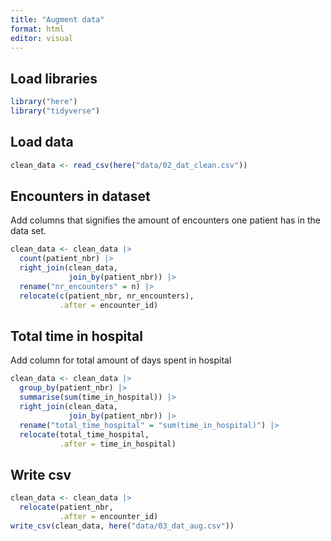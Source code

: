 ```yaml
---
title: "Augment data"
format: html
editor: visual
---
```


## Load libraries

```r
library("here")
library("tidyverse")

```

## Load data

```r
clean_data <- read_csv(here("data/02_dat_clean.csv")) 
```

## Encounters in dataset

Add columns that signifies the amount of encounters one patient has in the data set.

```r
clean_data <- clean_data |> 
  count(patient_nbr) |> 
  right_join(clean_data,
             join_by(patient_nbr)) |> 
  rename("nr_encounters" = n) |> 
  relocate(c(patient_nbr, nr_encounters), 
           .after = encounter_id)
```

## Total time in hospital

Add column for total amount of days spent in hospital

```r
clean_data <- clean_data |> 
  group_by(patient_nbr) |> 
  summarise(sum(time_in_hospital)) |> 
  right_join(clean_data,
             join_by(patient_nbr)) |> 
  rename("total_time_hospital" = "sum(time_in_hospital)") |> 
  relocate(total_time_hospital, 
           .after = time_in_hospital)
```

## Write csv

```r
clean_data <- clean_data |> 
  relocate(patient_nbr, 
           .after = encounter_id)
write_csv(clean_data, here("data/03_dat_aug.csv"))
```

